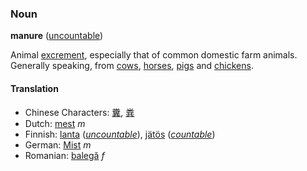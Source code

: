 ===Noun===
'''manure''' ([[uncountable]])

Animal [[excrement]], especially that of common domestic farm animals. Generally speaking, from [[cow]]s, [[horse]]s, [[pig]]s and [[chicken]]s.

====Translation====
*Chinese Characters: [[糞]], [[粪]]
*Dutch: [[mest]] ''m''
*Finnish: [[lanta]] (''[[uncountable]]''), [[jätös]] (''[[countable]]'')
*German: [[Mist]] ''m''
*Romanian: [[balegă]] ''f''